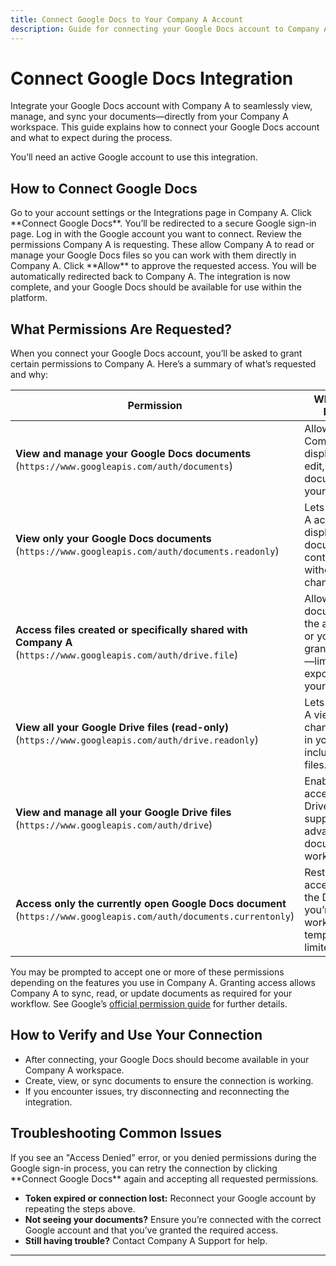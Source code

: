 ```yaml
---
title: Connect Google Docs to Your Company A Account
description: Guide for connecting your Google Docs account to Company A, including required permissions, troubleshooting, and verification steps.
---
```


# Connect Google Docs Integration

Integrate your Google Docs account with Company A to seamlessly view, manage, and sync your documents—directly from your Company A workspace. This guide explains how to connect your Google Docs account and what to expect during the process.

<Callout type="info">
You’ll need an active Google account to use this integration.
</Callout>

## How to Connect Google Docs

<Steps>
<Step title="Start the Connection">
Go to your account settings or the Integrations page in Company A. Click **Connect Google Docs**.
</Step>
<Step title="Authorize Access">
You’ll be redirected to a secure Google sign-in page. Log in with the Google account you want to connect.
</Step>
<Step title="Review Permissions">
Review the permissions Company A is requesting. These allow Company A to read or manage your Google Docs files so you can work with them directly in Company A.
</Step>
<Step title="Grant Access">
Click **Allow** to approve the requested access.
</Step>
<Step title="Finish Setup">
You will be automatically redirected back to Company A. The integration is now complete, and your Google Docs should be available for use within the platform.
</Step>
</Steps>

## What Permissions Are Requested?

When you connect your Google Docs account, you’ll be asked to grant certain permissions to Company A. Here’s a summary of what’s requested and why:

| Permission | Why This is Needed |
| --- | --- |
| **View and manage your Google Docs documents**<br/>(`https://www.googleapis.com/auth/documents`) | Allows Company A to display, create, edit, and delete documents on your behalf. |
| **View only your Google Docs documents**<br/>(`https://www.googleapis.com/auth/documents.readonly`) | Lets Company A access and display document contents without making changes. |
| **Access files created or specifically shared with Company A**<br/>(`https://www.googleapis.com/auth/drive.file`) | Allows use of documents/files the app creates or you explicitly grant access to—limiting exposure of your other files. |
| **View all your Google Drive files (read-only)**<br/>(`https://www.googleapis.com/auth/drive.readonly`) | Lets Company A view, but not change, all files in your Drive, including Docs files. |
| **View and manage all your Google Drive files**<br/>(`https://www.googleapis.com/auth/drive`) | Enables full access to all Drive files to support advanced document workflows. |
| **Access only the currently open Google Docs document**<br/>(`https://www.googleapis.com/auth/documents.currentonly`) | Restricts access to only the Docs file you’re currently working on for temporary or limited actions. |

You may be prompted to accept one or more of these permissions depending on the features you use in Company A. Granting access allows Company A to sync, read, or update documents as required for your workflow. See Google’s [official permission guide](https://developers.google.com/workspace/docs/api/auth) for further details.

## How to Verify and Use Your Connection

- After connecting, your Google Docs should become available in your Company A workspace.
- Create, view, or sync documents to ensure the connection is working.
- If you encounter issues, try disconnecting and reconnecting the integration.

## Troubleshooting Common Issues

<Callout type="caution">
If you see an "Access Denied" error, or you denied permissions during the Google sign-in process, you can retry the connection by clicking **Connect Google Docs** again and accepting all requested permissions.
</Callout>

- **Token expired or connection lost:** Reconnect your Google account by repeating the steps above.
- **Not seeing your documents?** Ensure you’re connected with the correct Google account and that you’ve granted the required access.
- **Still having trouble?** Contact Company A Support for help.

---
